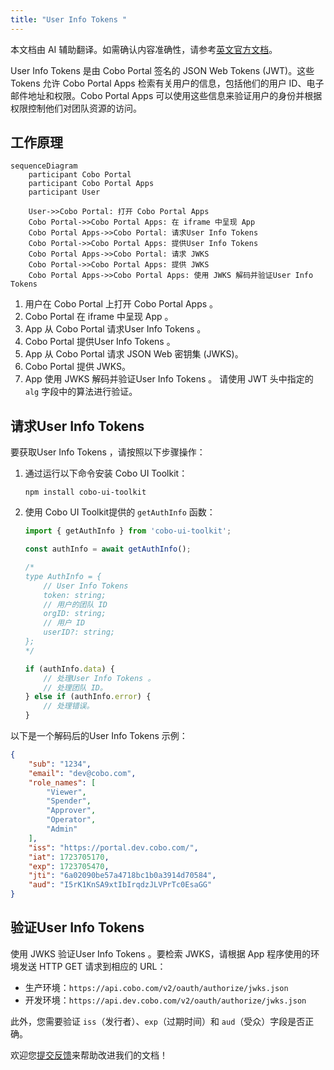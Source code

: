 ```yaml
---
title: "User Info Tokens "
---
```

<Note>本文档由 AI 辅助翻译。如需确认内容准确性，请参考[英文官方文档](https://www.cobo.com/developers/v2/guides/overview/introduction)。</Note>

User Info Tokens 是由 Cobo Portal 签名的 JSON Web  Tokens  (JWT)。这些 Tokens 允许 Cobo Portal Apps 检索有关用户的信息，包括他们的用户 ID、电子邮件地址和权限。Cobo Portal Apps 可以使用这些信息来验证用户的身份并根据权限控制他们对团队资源的访问。

## 工作原理

```mermaid
sequenceDiagram
    participant Cobo Portal
    participant Cobo Portal Apps
    participant User
    
    User->>Cobo Portal: 打开 Cobo Portal Apps 
    Cobo Portal->>Cobo Portal Apps: 在 iframe 中呈现 App 
    Cobo Portal Apps->>Cobo Portal: 请求User Info Tokens 
    Cobo Portal->>Cobo Portal Apps: 提供User Info Tokens 
    Cobo Portal Apps->>Cobo Portal: 请求 JWKS
    Cobo Portal->>Cobo Portal Apps: 提供 JWKS
    Cobo Portal Apps->>Cobo Portal Apps: 使用 JWKS 解码并验证User Info Tokens 
```

1. 用户在 Cobo Portal 上打开 Cobo Portal Apps 。
2. Cobo Portal 在 iframe 中呈现 App 。
3.  App 从 Cobo Portal 请求User Info Tokens 。
4. Cobo Portal 提供User Info Tokens 。
5.  App 从 Cobo Portal 请求 JSON Web 密钥集 (JWKS)。
6. Cobo Portal 提供 JWKS。
7.  App 使用 JWKS 解码并验证User Info Tokens 。
    <Note>请使用 JWT 头中指定的 `alg` 字段中的算法进行验证。</Note>

## 请求User Info Tokens 

要获取User Info Tokens ，请按照以下步骤操作：

1. 通过运行以下命令安装 Cobo UI Toolkit：
    ```shell
    npm install cobo-ui-toolkit
    ```
2. 使用 Cobo UI Toolkit提供的 `getAuthInfo` 函数：
    ```javascript
    import { getAuthInfo } from 'cobo-ui-toolkit';

    const authInfo = await getAuthInfo();

    /*
    type AuthInfo = {
        // User Info Tokens 
        token: string;
        // 用户的团队 ID
        orgID: string;
        // 用户 ID
        userID?: string;
    };
    */

    if (authInfo.data) {
        // 处理User Info Tokens 。
        // 处理团队 ID。
    } else if (authInfo.error) {
        // 处理错误。
    }
    ```

以下是一个解码后的User Info Tokens 示例：

```json
{
    "sub": "1234",
    "email": "dev@cobo.com",
    "role_names": [
        "Viewer",
        "Spender",
        "Approver",
        "Operator",
        "Admin"
    ],
    "iss": "https://portal.dev.cobo.com/",
    "iat": 1723705170,
    "exp": 1723705470,
    "jti": "6a02090be57a4718bc1b0a3914d70584",
    "aud": "I5rK1KnSA9xtIbIrqdzJLVPrTc0EsaGG"
}
```

## 验证User Info Tokens 

使用 JWKS 验证User Info Tokens 。要检索 JWKS，请根据 App 程序使用的环境发送 HTTP GET 请求到相应的 URL：
- 生产环境：`https://api.cobo.com/v2/oauth/authorize/jwks.json`
- 开发环境：`https://api.dev.cobo.com/v2/oauth/authorize/jwks.json`

此外，您需要验证 `iss`（发行者）、`exp`（过期时间）和 `aud`（受众）字段是否正确。

<Tip>欢迎您[提交反馈](https://forms.zohopublic.com/cobo/form/DocumentFeedbackForm/formperma/QvLOhxJv1_JMsJ-1dleZ8Itb_7rzN-LtgvsDdxosoVI)来帮助改进我们的文档！</Tip>